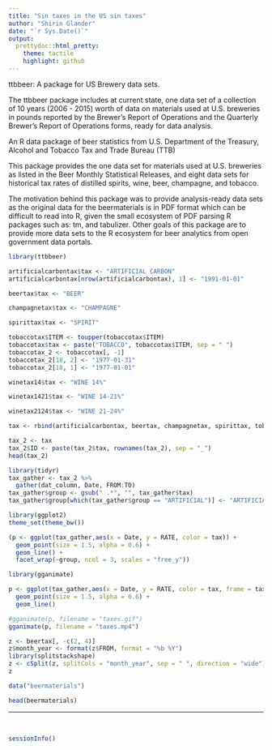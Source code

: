 ```yaml
---
title: "Sin taxes in the US sin taxes"
author: "Shirin Glander"
date: "`r Sys.Date()`"
output:
  prettydoc::html_pretty:
    theme: tactile
    highlight: github
---
```


ttbbeer: A package for US Brewery data sets.

The ttbbeer package includes at current state, one data set of a collection of 10 years (2006 - 2015) worth of data on materials used at U.S. breweries in pounds reported by the Brewer's Report of Operations and the Quarterly Brewer's Report of Operations forms, ready for data analysis.

An R data package of beer statistics from U.S. Department of the Treasury, Alcohol and Tobacco Tax and Trade Bureau (TTB)

This package provides the one data set for materials used at U.S. breweries as listed in the Beer Monthly Statistical Releases, and eight data sets for historical tax rates of distilled spirits, wine, beer, champagne, and tobacco.

The motivation behind this package was to provide analysis-ready data sets as the original data for the beermaterials is in PDF format which can be difficult to read into R, given the small ecosystem of PDF parsing R packages such as: tm, and tabulizer. Other goals of this package are to provide more data sets to the R ecosystem for beer analytics from open government data portals.

```r
library(ttbbeer)

artificialcarbontax$tax <- "ARTIFICIAL CARBON"
artificialcarbontax[nrow(artificialcarbontax), 1] <- "1991-01-01"

beertax$tax <- "BEER"

champagnetax$tax <- "CHAMPAGNE"

spirittax$tax <- "SPIRIT"

tobaccotax$ITEM <- toupper(tobaccotax$ITEM)
tobaccotax$tax <- paste("TOBACCO", tobaccotax$ITEM, sep = " ")
tobaccotax_2 <- tobaccotax[, -1]
tobaccotax_2[18, 2] <- "1977-01-31"
tobaccotax_2[18, 1] <- "1977-01-01"

winetax14$tax <- "WINE 14%"

winetax1421$tax <- "WINE 14-21%"

winetax2124$tax <- "WINE 21-24%"

tax <- rbind(artificialcarbontax, beertax, champagnetax, spirittax, tobaccotax_2, winetax14, winetax1421, winetax2124)

tax_2 <- tax
tax_2$ID <- paste(tax_2$tax, rownames(tax_2), sep = "_")
head(tax_2)
```

```r
library(tidyr)
tax_gather <- tax_2 %>%
  gather(dat_column, Date, FROM:TO)
tax_gather$group <- gsub(" .*", "", tax_gather$tax)
tax_gather$group[which(tax_gather$group == "ARTIFICIAL")] <- "ARTIFICIAL CARBON"

library(ggplot2)
theme_set(theme_bw())

(p <- ggplot(tax_gather,aes(x = Date, y = RATE, color = tax)) +
  geom_point(size = 1.5, alpha = 0.6) +
  geom_line() +
  facet_wrap(~group, ncol = 3, scales = "free_y"))
```

```r
library(gganimate)

p <- ggplot(tax_gather,aes(x = Date, y = RATE, color = tax, frame = tax)) +
  geom_point(size = 1.5, alpha = 0.6) +
  geom_line()

#gganimate(p, filename = "taxes.gif")
gganimate(p, filename = "taxes.mp4")
```

```r
z <- beertax[, -c(2, 4)]
z$month_year <- format(z$FROM, format = "%b %Y")
library(splitstackshape)
z <- cSplit(z, splitCols = "month_year", sep = " ", direction = "wide")
z
```

```r
data("beermaterials")

head(beermaterials)

```


------------------

<br>

```r
sessionInfo()
```

